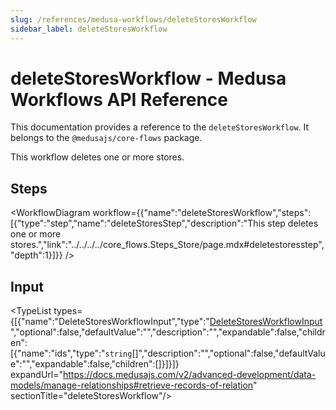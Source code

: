 ```yaml
---
slug: /references/medusa-workflows/deleteStoresWorkflow
sidebar_label: deleteStoresWorkflow
---
```



# deleteStoresWorkflow - Medusa Workflows API Reference

This documentation provides a reference to the `deleteStoresWorkflow`. It belongs to the `@medusajs/core-flows` package.

This workflow deletes one or more stores.

## Steps

<WorkflowDiagram workflow={{"name":"deleteStoresWorkflow","steps":[{"type":"step","name":"deleteStoresStep","description":"This step deletes one or more stores.","link":"../../../../core_flows.Steps_Store/page.mdx#deletestoresstep","depth":1}]}} />

## Input

<TypeList types={[{"name":"DeleteStoresWorkflowInput","type":"[DeleteStoresWorkflowInput](../../../../types/core_flows.DeleteStoresWorkflowInput/page.mdx)","optional":false,"defaultValue":"","description":"","expandable":false,"children":[{"name":"ids","type":"`string`[]","description":"","optional":false,"defaultValue":"","expandable":false,"children":[]}]}]} expandUrl="https://docs.medusajs.com/v2/advanced-development/data-models/manage-relationships#retrieve-records-of-relation" sectionTitle="deleteStoresWorkflow"/>
